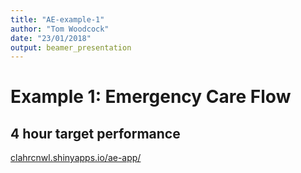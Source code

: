 ```yaml
---
title: "AE-example-1"
author: "Tom Woodcock"
date: "23/01/2018"
output: beamer_presentation
---
```


# Example 1: Emergency Care Flow

## 4 hour target performance

[clahrcnwl.shinyapps.io/ae-app/](https://clahrcnwl.shinyapps.io/ae-app/)

